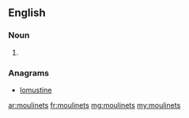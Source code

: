 ==English==

===Noun===
{{head|en|plural}}

# {{plural of|moulinet|lang=en|nocat=1}}

===Anagrams===
* [[lomustine#English|lomustine]]

[[ar:moulinets]]
[[fr:moulinets]]
[[mg:moulinets]]
[[my:moulinets]]